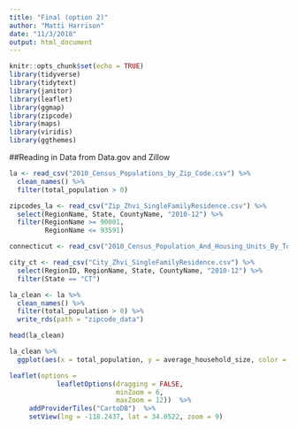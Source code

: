 ```yaml
---
title: "Final (option 2)"
author: "Matti Harrison"
date: "11/3/2018"
output: html_document
---
```


```r
knitr::opts_chunk$set(echo = TRUE)
library(tidyverse)
library(tidytext)
library(janitor)
library(leaflet)
library(ggmap)
library(zipcode)
library(maps)
library(viridis)
library(ggthemes)
```

##Reading in Data from Data.gov and Zillow
```r
la <- read_csv("2010_Census_Populations_by_Zip_Code.csv") %>% 
  clean_names() %>% 
  filter(total_population > 0)

zipcodes_la <- read_csv("Zip_Zhvi_SingleFamilyResidence.csv") %>% 
  select(RegionName, State, CountyName, "2010-12") %>% 
  filter(RegionName >= 90001,
         RegionName <= 93591)

connecticut <- read_csv("2010_Census_Population_And_Housing_Units_By_Town.csv")

city_ct <- read_csv("City_Zhvi_SingleFamilyResidence.csv") %>% 
  select(RegionID, RegionName, State, CountyName, "2010-12") %>% 
  filter(State == "CT")
```

```r
la_clean <- la %>% 
  clean_names() %>% 
  filter(total_population > 0) %>% 
  write_rds(path = "zipcode_data")
```

```r
head(la_clean)
```

```r
la_clean %>% 
  ggplot(aes(x = total_population, y = average_household_size, color = median_age)) + geom_point() + labs(title = "Population in LA and Average Household Size, using zipcode data", subtitle = "As people get older they have a smaller household size", x = "Population per Zipcode", y = "Average Household Size", color = "Median Age per Zipode")
```

```r
leaflet(options = 
            leafletOptions(dragging = FALSE,
                           minZoom = 6, 
                           maxZoom = 12))  %>% 
     addProviderTiles("CartoDB")  %>% 
     setView(lng = -118.2437, lat = 34.0522, zoom = 9)
```